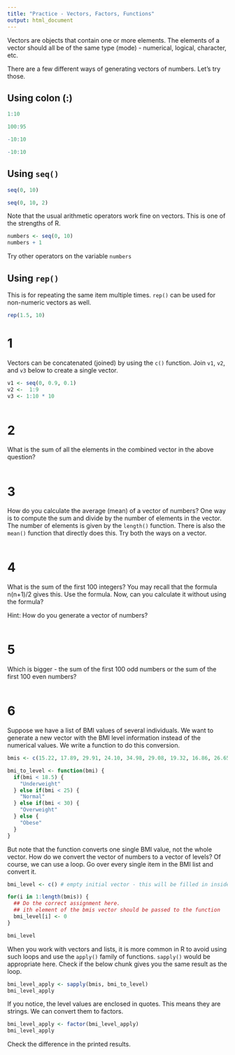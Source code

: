 ```yaml
---
title: "Practice - Vectors, Factors, Functions"
output: html_document
---
```


Vectors are objects that contain one or more elements. The elements of a vector should all be of the same type (mode) - numerical, logical, character, etc.

There are a few different ways of generating vectors of numbers. Let's try those.

## Using colon (:)

```r
1:10
```

```r
100:95
```
```r
-10:10
```
```r
-10:10
```

## Using `seq()`

```r
seq(0, 10)
```
```r
seq(0, 10, 2)
```
Note that the usual arithmetic operators work fine on vectors. This is one of the strengths of R.

```r
numbers <- seq(0, 10)
numbers + 1
```
Try other operators on the variable `numbers`


## Using `rep()`

This is for repeating the same item multiple times. `rep()` can be used for non-numeric vectors as well.


```r
rep(1.5, 10)
```
# 1

Vectors can be concatenated (joined) by using the `c()` function. Join `v1`, `v2`, and `v3` below to create a single vector.

```r
v1 <- seq(0, 0.9, 0.1)
v2 <-  1:9
v3 <- 1:10 * 10



```
# 2

What is the sum of all the elements in the combined vector in the above question?

```r

```

# 3

How do you calculate the average (mean) of a vector of numbers? One way is to compute the sum and divide by the number of elements in the vector. The number of elements is given by the `length()` function. There is also the `mean()` function that directly does this. Try both the ways on a vector.

```r

```

# 4

What is the sum of the first 100 integers? You may recall that the formula n(n+1)/2 gives this. Use the formula. Now, can you calculate it without using the formula? 

Hint: How do you generate a vector of numbers?

```r

```

# 5

Which is bigger - the sum of the first 100 odd numbers or the sum of the first 100 even numbers?

```r

```

# 6

Suppose we have a list of BMI values of several individuals. We want to generate a new vector with the BMI level information instead of the numerical values. We write a function to do this conversion.

```r
bmis <- c(15.22, 17.89, 29.91, 24.10, 34.98, 29.08, 19.32, 16.86, 26.65, 28.54, 25.11, 25.08, 18.36, 20.63, 16.29, 30.27, 24.92, 21.01, 24.98, 28.36, 21.50, 22.10, 26.29, 23.05, 27.58, 19.59, 21.54, 21.55, 16.85, 21.87, 26.63, 18.08, 25.05, 26.28, 21.98, 18.31, 22.04, 18.16, 25.07, 19.19, 30.19, 24.61, 21.18)

bmi_to_level <- function(bmi) {
  if(bmi < 18.5) {
    "Underweight"
  } else if(bmi < 25) {
    "Normal"
  } else if(bmi < 30) {
    "Overweight"
  } else {
    "Obese"
  }
}
```

But note that the function converts one single BMI value, not the whole vector. How do we convert the vector of numbers to a vector of levels? Of course, we can use a loop. Go over every single item in the BMI list and convert it.

```r
bmi_level <- c() # empty initial vector - this will be filled in inside the loop

for(i in 1:length(bmis)) {
  ## Do the correct assignment here.
  ## ith element of the bmis vector should be passed to the function
  bmi_level[i] <- 0
}

bmi_level
```
When you work with vectors and lists, it is more common in R to avoid using such loops and use the `apply()` family of functions. `sapply()` would be appropriate here. Check if the below chunk gives you the same result as the loop.

```r
bmi_level_apply <- sapply(bmis, bmi_to_level)
bmi_level_apply
```

If you notice, the level values are enclosed in quotes. This means they are strings. We can convert them to factors.

```r
bmi_level_apply <- factor(bmi_level_apply)
bmi_level_apply
```

Check the difference in the printed results.
